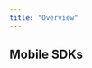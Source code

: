 ```yaml
---
title: "Overview"
---
```


## Mobile SDKs

<CardGroup>
  <Card
    title="Android"
    icon="android"
    href="/developer-resources/sdk-integration/android/getting-started"
  ></Card>
  <Card
    title="iOS"
    icon="apple"
    href="/channels/mobile-push/mobile-overview"
  ></Card>
</CardGroup>
